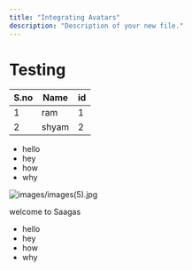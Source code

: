 ```yaml
---
title: "Integrating Avatars"
description: "Description of your new file."
---
```


# Testing

| S.no | Name  | id |
| ---- | ----- | --- |
| 1    | ram   | 1  |
| 2    | shyam | 2  |

- hello
- hey
- how
- why

![images/images(5).jpg](/images/images\(5\).jpg)

<Info>
  welcome to Saagas
</Info>

<Accordion title="features" description="features of Saagas" icon="sparkles">
  <ul>
    <li>hello</li>
    <li>hey</li>
    <li>how</li>
    <li>why</li>
  </ul>
</Accordion>